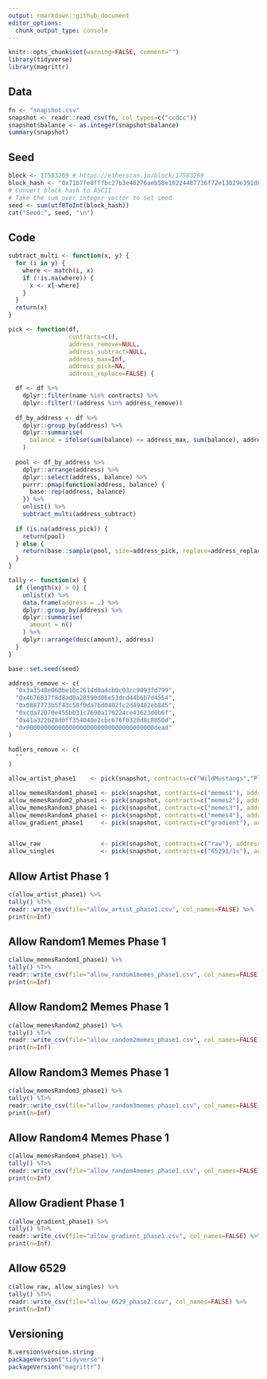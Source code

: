 ```yaml
---
output: rmarkdown::github_document
editor_options: 
  chunk_output_type: console
---
```


<!-- README.md is generated from README.Rmd. Please edit that file -->

```r
knitr::opts_chunk$set(warning=FALSE, comment="")
library(tidyverse)
library(magrittr)
```

## Data
```r
fn <- "snapshot.csv"
snapshot <- readr::read_csv(fn, col_types=c("ccdcc"))
snapshot$balance <- as.integer(snapshot$balance)
summary(snapshot)
```

## Seed
```r
block <- 17583269 # https://etherscan.io/block/17583269
block_hash <- "0x71b7fe8fffbc27b3e48276aeb58e10224487736f72e13829e391d0ac0f0d9e16"
# Convert block hash to ASCII
# Take the sum over integer vector to set seed
seed <- sum(utf8ToInt(block_hash))
cat("Seed:", seed, "\n")
```

## Code
```r
subtract_multi <- function(x, y) {
  for (i in y) {
    where <- match(i, x)
    if (!is.na(where)) {
      x <- x[-where]
    }
  }
  return(x)
}

pick <- function(df,
                 contracts=c(),
                 address_remove=NULL,
                 address_subtract=NULL,
                 address_max=Inf,
                 address_pick=NA,
                 address_replace=FALSE) {

  df <- df %>%
    dplyr::filter(name %in% contracts) %>%
    dplyr::filter(!(address %in% address_remove))
  
  df_by_address <- df %>%
    dplyr::group_by(address) %>%
    dplyr::summarise(
      balance = ifelse(sum(balance) <= address_max, sum(balance), address_max)
    )
  
  pool <- df_by_address %>%
    dplyr::arrange(address) %>%
    dplyr::select(address, balance) %>%
    purrr::pmap(function(address, balance) {
      base::rep(address, balance)
    }) %>%
    unlist() %>%
    subtract_multi(address_subtract)
  
  if (is.na(address_pick)) {
    return(pool)
  } else {
    return(base::sample(pool, size=address_pick, replace=address_replace))
  }
}

tally <- function(x) {
  if (length(x) > 0) {
    unlist(x) %>%
    data.frame(address = .) %>%
    dplyr::group_by(address) %>%
    dplyr::summarise(
      amount = n()
    ) %>%
    dplyr::arrange(desc(amount), address)
  }
}
```

```r
base::set.seed(seed)

address_remove <- c(
  "0x3a3548e060be10c2614d0a4cb0c03cc9093fd799",
  "0x4b76837f8d8ad0a28590d06e53dcd44b6b7d4554",
  "0x0887773b5f43c58f0da7bd0402fc2d49482eb845",
  "0xcda72070e455bb31c7690a170224ce43623d0b6f",
  "0x41a322b28d0ff354040e2cbc676f0320d8c8850d",
  "0x000000000000000000000000000000000000dead"
)

hodlers_remove <- c(
  ""
)

allow_artist_phase1    <- pick(snapshot, contracts=c("WildMustangs","Plates","SuperRare","GMSunshine","EditionsbyCardelucci","33CuratedDrop"), address_remove=address_remove,address_max=1)

allow_memesRandom1_phase1 <- pick(snapshot, contracts=c("memes1"), address_remove=address_remove,address_pick=75,address_max=1)
allow_memesRandom2_phase1 <- pick(snapshot, contracts=c("memes2"), address_remove=address_remove,address_subtract=allow_memesRandom1_phase1,address_pick=75,address_max=1)
allow_memesRandom3_phase1 <- pick(snapshot, contracts=c("memes3"), address_remove=address_remove,address_subtract = c(allow_memesRandom1_phase1, allow_memesRandom2_phase1),address_pick=75,address_max=1)
allow_memesRandom4_phase1 <- pick(snapshot, contracts=c("memes4"), address_remove=address_remove,address_subtract = c(allow_memesRandom1_phase1, allow_memesRandom2_phase1, allow_memesRandom3_phase1),address_pick=75,address_max=1)
allow_gradient_phase1     <- pick(snapshot, contracts=c("gradient"), address_max=1)


allow_raw                 <- pick(snapshot, contracts=c("raw"), address_remove=address_remove,address_max=1)
allow_singles             <- pick(snapshot, contracts=c("65291/1s"), address_remove=address_remove,address_max=1)


```




## Allow Artist Phase 1
```r
c(allow_artist_phase1) %>%
tally() %T>%
readr::write_csv(file="allow_artist_phase1.csv", col_names=FALSE) %>%
print(n=Inf)
```

## Allow Random1 Memes Phase 1
```r
c(allow_memesRandom1_phase1) %>%
tally() %T>%
readr::write_csv(file="allow_random1memes_phase1.csv", col_names=FALSE) %>%
print(n=Inf)
```

## Allow Random2 Memes Phase 1
```r
c(allow_memesRandom2_phase1) %>%
tally() %T>%
readr::write_csv(file="allow_random2memes_phase1.csv", col_names=FALSE) %>%
print(n=Inf)
```

## Allow Random3 Memes Phase 1
```r
c(allow_memesRandom3_phase1) %>%
tally() %T>%
readr::write_csv(file="allow_random3memes_phase1.csv", col_names=FALSE) %>%
print(n=Inf)
```

## Allow Random4 Memes Phase 1
```r
c(allow_memesRandom4_phase1) %>%
tally() %T>%
readr::write_csv(file="allow_random4memes_phase1.csv", col_names=FALSE) %>%
print(n=Inf)
```

## Allow Gradient Phase 1
```r
c(allow_gradient_phase1) %>%
tally() %T>%
readr::write_csv(file="allow_gradient_phase1.csv", col_names=FALSE) %>%
print(n=Inf)
```






## Allow 6529
```r
c(allow_raw, allow_singles) %>%
tally() %T>%
readr::write_csv(file="allow_6529_phase2.csv", col_names=FALSE) %>%
print(n=Inf)
```

## Versioning
```r
R.version$version.string
packageVersion("tidyverse")
packageVersion("magrittr")
```
